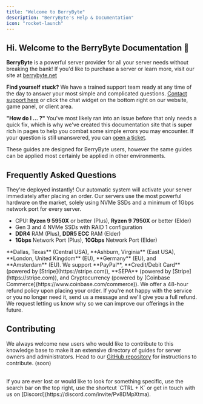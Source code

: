---
title: "Welcome to BerryByte"
description: "BerryByte's Help & Documentation"
icon: "rocket-launch"
---

## Hi. Welcome to the BerryByte Documentation 👋

**BerryByte** is a powerful server provider for all your server needs without breaking the bank! If you'd like to purchase a server or learn more, visit our site at [berrybyte.net](https://berrybyte.net/)

**Find yourself stuck?** We have a trained support team ready at any time of the day to answer your most simple and complicated questions. [Contact support here](https://berrybyte.net/tickets) or click the chat widget on the bottom right on our website, game panel, or client area.

**"How do I ... ?"** You've most likely ran into an issue before that only needs a quick fix, which is why we've created this documentation site that is super rich in pages to help you combat some simple errors you may encounter. If your question is still unanswered, you can [open a ticket](https://berrybyte.net/tickets).

These guides are designed for BerryByte users, however the same guides can be applied most certainly be applied in other environments.


## Frequently Asked Questions

<AccordionGroup>

<Accordion title="How long does setup take?">
They're deployed instantly! Our automatic system will activate your server immediately after placing an order.
</Accordion>

<Accordion title="What hardware do you use?">
Our servers use the most powerful hardware on the market, solely using NVMe SSDs and a minimum of 1Gbps network port for every server.

- CPU: **Ryzen 9 5950X** or better (Plus), **Ryzen 9 7950X** or better (Elder)
- Gen 3 and 4 NVMe SSDs with RAID 1 configuration
- **DDR4** RAM (Plus), **DDR5 ECC** RAM (Elder)
- **1Gbps** Network Port (Plus), **10Gbps** Network Port (Elder)
</Accordion>

<Accordion title="What locations do you offer?">
**Dallas, Texas** (Central USA), **Ashburn, Virginia** (East USA), **London, United Kingdom** (EU), **Germany** (EU), and **Amsterdam** (EU).
</Accordion>

<Accordion title="What payment methods do you accept?">
We support **PayPal**, **Credit/Debit Card** (powered by [Stripe](https://stripe.com)), **SEPA** (powered by [Stripe](https://stripe.com)), and Cryptocurrency (powered by [Coinbase Commerce](https://www.coinbase.com/commerce)).
</Accordion>

<Accordion title="What's your refund policy?">
We offer a 48-hour refund policy upon placing your order. If you're not happy with the service or you no longer need it, send us a message and we'll give you a full refund. We request letting us know why so we can improve our offerings in the future.
</Accordion>

</AccordionGroup>

## Contributing

We always welcome new users who would like to contribute to this knowledge base
to make it an extensive directory of guides for server owners and
administrators. Head to our [GitHub repository](https://github.com/berrybyte-net/docs#contributing)
for instructions to contribute. (soon)

<br />

<Tip>
  If you are ever lost or would like to look for something specific, use the
  search bar on the top right, use the shortcut `CTRL + K` or get in touch with us on
  [Discord](https://discord.com/invite/Pv8DMpXtma).
</Tip>
